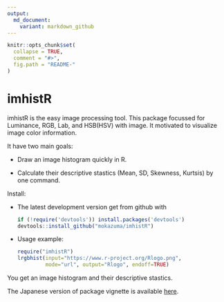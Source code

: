 ```yaml
---
output:
  md_document:
    variant: markdown_github
---
```


<!-- README.md is generated from README.Rmd. Please edit that file -->

```r
knitr::opts_chunk$set(
  collapse = TRUE,
  comment = "#>",
  fig.path = "README-"
)
```

# imhistR

imhistR is the easy image processing tool. This package focussed for Luminance, RGB, Lab, and HSB(HSV) with image. 
It motivated to visualize image color information. 

It have two main goals:

* Draw an image histogram quickly in R.

* Calculate their descriptive stastics (Mean, SD, Skewness, Kurtsis) by one command.

Install:

* The latest development version get from github with

    ```R
    if (!require('devtools')) install.packages('devtools')
    devtools::install_github("mokazuma/imhistR")
    ```

* Usage example: 

    ```R
    require("imhistR")
    lrgbhist(input="https://www.r-project.org/Rlogo.png", 
             mode="url", output="Rlogo", endoff=TRUE)
    ```

You get an image histogram and their descriptive stastics.

The Japanese version of package vignette is available [here](http://rpubs.com/mokazuma/imhistR).
